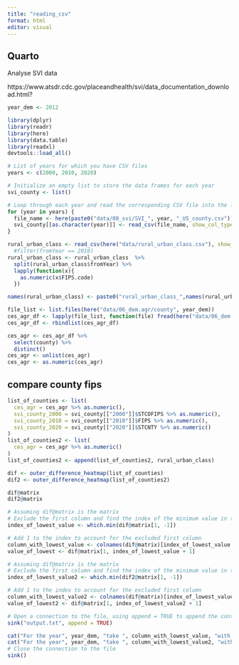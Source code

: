 ```yaml
---
title: "reading_csv"
format: html
editor: visual
---
```


## Quarto

Analyse SVI data

https://www.atsdr.cdc.gov/placeandhealth/svi/data_documentation_download.html?

```r
year_dem <- 2012
```

```r
library(dplyr)
library(readr)
library(here)
library(data.table)
library(readxl)
devtools::load_all()
```

```r
# List of years for which you have CSV files
years <- c(2000, 2010, 2020)

# Initialize an empty list to store the data frames for each year
svi_county <- list()

# Loop through each year and read the corresponding CSV file into the list
for (year in years) {
  file_name <- here(paste0("data/08_svi/SVI_", year, "_US_county.csv"))
  svi_county[[as.character(year)]] <- read_csv(file_name, show_col_types = FALSE)
}
```

```r
rural_urban_class <- read_csv(here("data/rural_urban_class.csv"), show_col_types = FALSE)
  #filter(fromYear == 2010)
rural_urban_class <- rural_urban_class  %>% 
  split(rural_urban_class$fromYear) %>%
  lapply(function(x){
    as.numeric(x$FIPS.code)
  })

names(rural_urban_class) <- paste0("rural_urban_class_",names(rural_urban_class))
```

```r
file_list <- list.files(here("data/06_dem.agr/county", year_dem))
ces_agr_df <- lapply(file_list, function(file) fread(here("data/06_dem.agr/county", year_dem, file)))
ces_agr_df <- rbindlist(ces_agr_df)

ces_agr <- ces_agr_df %>%
  select(county) %>%
  distinct()
ces_agr <- unlist(ces_agr)
ces_agr <- as.numeric(ces_agr)
```

## compare county fips

```r
list_of_counties <- list(
  ces_agr = ces_agr %>% as.numeric(),
  svi_county_2000 = svi_county[["2000"]]$STCOFIPS %>% as.numeric(),
  svi_county_2010 = svi_county[["2010"]]$FIPS %>% as.numeric(),
  svi_county_2020 = svi_county[["2020"]]$STCNTY %>% as.numeric()
)
list_of_counties2 <- list(
  ces_agr = ces_agr %>% as.numeric()
)
list_of_counties2 <- append(list_of_counties2, rural_urban_class)
```

```r
dif <- outer_difference_heatmap(list_of_counties)
dif2 <- outer_difference_heatmap(list_of_counties2)
```

```r
dif@matrix
dif2@matrix
```

```r
# Assuming dif@matrix is the matrix
# Exclude the first column and find the index of the minimum value in the remaining columns
index_of_lowest_value <- which.min(dif@matrix[1, -1])

# Add 1 to the index to account for the excluded first column
column_with_lowest_value <- colnames(dif@matrix)[index_of_lowest_value + 1]
value_of_lowest <- dif@matrix[1, index_of_lowest_value + 1]
```

```r
# Assuming dif@matrix is the matrix
# Exclude the first column and find the index of the minimum value in the remaining columns
index_of_lowest_value2 <- which.min(dif2@matrix[1, -1])

# Add 1 to the index to account for the excluded first column
column_with_lowest_value2 <- colnames(dif@matrix)[index_of_lowest_value2 + 1]
value_of_lowest2 <- dif@matrix[1, index_of_lowest_value2 + 1]
```

```r
# Open a connection to the file, using append = TRUE to append the content
sink("output.txt", append = TRUE)

cat("For the year", year_dem, "take ", column_with_lowest_value, "with value", value_of_lowest, "\n")
cat("For the year", year_dem, "take ", column_with_lowest_value2, "with value", value_of_lowest2, "\n")
# Close the connection to the file
sink()

```
